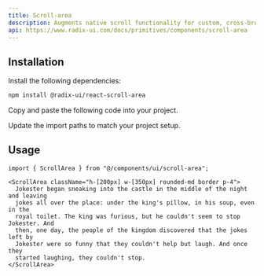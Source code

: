 ```yaml
---
title: Scroll-area
description: Augments native scroll functionality for custom, cross-browser styling.
api: https://www.radix-ui.com/docs/primitives/components/scroll-area
---
```


<ComponentPreview name="ui/scroll-area/demo.tsx" />

## Installation

<Steps>

<Step>Install the following dependencies:</Step>

```bash
npm install @radix-ui/react-scroll-area
```

<Step>Copy and paste the following code into your project.</Step>

<ComponentSource name="ui/scroll-area/index.tsx" />

<Step>Update the import paths to match your project setup.</Step>

</Steps>

## Usage

```tsx
import { ScrollArea } from "@/components/ui/scroll-area";
```

```tsx
<ScrollArea className="h-[200px] w-[350px] rounded-md border p-4">
  Jokester began sneaking into the castle in the middle of the night and leaving
  jokes all over the place: under the king's pillow, in his soup, even in the
  royal toilet. The king was furious, but he couldn't seem to stop Jokester. And
  then, one day, the people of the kingdom discovered that the jokes left by
  Jokester were so funny that they couldn't help but laugh. And once they
  started laughing, they couldn't stop.
</ScrollArea>
```
